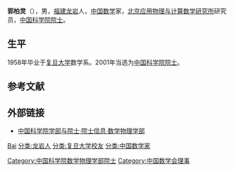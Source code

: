 {{expand|time=2015-2-4T13:57:33Z}}
'''郭柏灵'''（{{bd|1936年|10月23日||}}），男，[[福建|福建]][[龙岩市|龙岩]]人，[[中华人民共和国|中国]][[数学|数学]]家，[[北京应用物理与计算数学研究所|北京应用物理与计算数学研究所]]研究员，[[中国科学院院士|中国科学院院士]]。

== 生平 ==
1958年毕业于[[复旦大学|复旦大学]]数学系。2001年当选为[[中国科学院院士|中国科学院院士]]。 

== 参考文献 ==
{{reflist}}

== 外部链接 ==
* [https://web.archive.org/web/20120308190537/http://sourcedb.cas.cn/sourcedb_ad_cas/zw2/ysxx/sxwlxb/ 中国科学院学部与院士·院士信息·数学物理学部]

{{中国科学家小作品}}
{{中国科学院数学物理学部院士}}
{{福建籍科学院院士}}
{{Navboxes 
| title  = 郭柏灵在[[中国数学会|中国数学会]]的职务
| list1  =
{{中国数学会第五届理事会}}
{{中国数学会第六届理事会}}
}}

{{Authority control}}
{{DEFAULTSORT:Guo郭}}
[[分类:郭姓|Bai]]
[[分类:龙岩人|分类:龙岩人]]
[[分类:复旦大学校友|分类:复旦大学校友]]
[[分类:中国数学家|分类:中国数学家]]
[[Category:中国科学院数学物理学部院士|Category:中国科学院数学物理学部院士]]
[[Category:中国数学会理事|Category:中国数学会理事]]